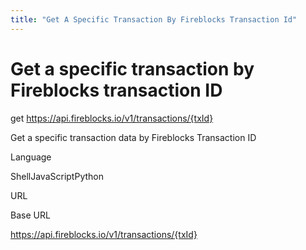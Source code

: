 ```yaml
---
title: "Get A Specific Transaction By Fireblocks Transaction Id"
---
```

  
  # Get a specific transaction by Fireblocks transaction ID

get https://api.fireblocks.io/v1/transactions/{txId}

Get a specific transaction data by Fireblocks Transaction ID

Language

ShellJavaScriptPython

URL

Base URL

https://api.fireblocks.io/v1/transactions/{txId}